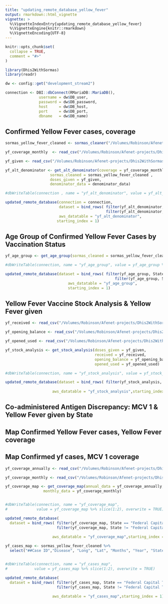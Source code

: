 ```yaml
---
title: "updating_remote_database_yellow_fever"
output: rmarkdown::html_vignette
vignette: >
  %\VignetteIndexEntry{updating_remote_database_yellow_fever}
  %\VignetteEngine{knitr::rmarkdown}
  %\VignetteEncoding{UTF-8}
---
```


```r
knitr::opts_chunk$set(
  collapse = TRUE,
  comment = "#>"
)
```

```r
library(Dhis2WithSormas)
library(readr)
```

```r
dw <- config::get("development_stream2")

connection <- DBI::dbConnect(RMariaDB::MariaDB(),
               username = dw$DB_user,
               password = dw$DB_password,
               host     = dw$DB_host,
               port     = dw$DB_port,
               dbname   = dw$DB_name)
```


##  Confirmed Yellow Fever cases, coverage

```r
sormas_yellow_fever_cleaned <- sormas_cleaner("/Volumes/Robinson/Afenet-projects/Dhis2WithSormas/data-raw/sormas_yellow_fever.csv")

yf_coverage_monthly  <- read_csv("/Volumes/Robinson/Afenet-projects/Dhis2WithSormas/data-raw/yf_coverage_monthly.csv")

yf_given <- read_csv("/Volumes/Robinson/Afenet-projects/Dhis2WithSormas/data-raw/yf_Vaccine_Given.csv")

```

```r

yf_alt_denominator <- get_alt_denominator(coverage = yf_coverage_monthly,
                    sormas_cleaned = sormas_yellow_fever_cleaned ,
                    doses_given = yf_given, 
                    denominator_data = denominator_data)

#dbWriteTable(connection , name = "yf_alt_denominator", value = yf_alt_denominator %>% slice(1:2), overwrite = TRUE)

updated_remote_database(connection = connection,
                        dataset = bind_rows( filter(yf_alt_denominator, State == "Federal Capital Territory"),
                                             filter(yf_alt_denominator, State != "Federal Capital Territory") ),
                        aws_datatable = "yf_alt_denominator", 
                       starting_index = 1)
```


## Age Group of Confirmed Yellow Fever Cases by Vaccination Status

```r

yf_age_group <- get_age_group(sormas_cleaned = sormas_yellow_fever_cleaned )

#dbWriteTable(connection, name = "yf_age_group", value = yf_age_group %>% slice(1:2), overwrite = TRUE)

updated_remote_database(dataset = bind_rows( filter(yf_age_group, State == "Federal Capital Territory"),
                                                 filter(yf_age_group, State != "Federal Capital Territory") ), 
                            aws_datatable = "yf_age_group",
                            starting_index = 1)

```


## Yellow Fever Vaccine Stock Analysis & Yellow Fever given

```r

yf_received <- read_csv("/Volumes/Robinson/Afenet-projects/Dhis2WithSormas/data-raw/yf_Received.csv")

yf_opening_balance <- read_csv("/Volumes/Robinson/Afenet-projects/Dhis2WithSormas/data-raw/yf_OB.csv")

yf_opened_used <- read_csv("/Volumes/Robinson/Afenet-projects/Dhis2WithSormas/data-raw/yf_Doses_Opened.csv")

```


```r

yf_stock_analysis <- get_stock_analysis(doses_given = yf_given,
                                        received = yf_received,
                                        opening_balance = yf_opening_balance,
                                        opened_used = yf_opened_used)

#dbWriteTable(connection, name = "yf_stock_analysis", value = yf_stock_analysis %>% slice(1:2), overwrite = TRUE)

updated_remote_database(dataset = bind_rows( filter(yf_stock_analysis, State == "Federal Capital Territory"), filter(yf_stock_analysis, State != "Federal Capital Territory") ), 
                     
                     aws_datatable = "yf_stock_analysis",starting_index = 1)

```


## Co-administered Antigen Discrepancy: MCV 1 & Yellow Fever given by State

## Map  Confirmed Yellow Fever cases, Yellow Fever coverage


## Map Confirmed yf cases, MCV 1 coverage


```r
yf_coverage_annually <- read_csv("/Volumes/Robinson/Afenet-projects/Dhis2WithSormas/data-raw/yf_coverage_annualized.csv")

yf_coverage_monthly <- read_csv("/Volumes/Robinson/Afenet-projects/Dhis2WithSormas/data-raw/yf_coverage_monthly.csv")
```


```r
yf_coverage_map <- get_coverage_map(annual_data = yf_coverage_annually,
                 monthly_data = yf_coverage_monthly)


#dbWriteTable(connection, name = "yf_coverage_map", 
#             value = yf_coverage_map %>% slice(1:2), overwrite = TRUE)

updated_remote_database(
  dataset = bind_rows( filter(yf_coverage_map, State == "Federal Capital Territory"),
                       filter(yf_coverage_map, State != "Federal Capital Territory") ), 
                     
                     aws_datatable = "yf_coverage_map",starting_index = 1)


```


```r
yf_cases_map <- sormas_yellow_fever_cleaned %>%
  select("##Case ID","Disease", "Long", "Lat", "Months", "Year", "State", "LGA")


#dbWriteTable(connection, name = "yf_cases_map", 
#            value = yf_cases_map %>% slice(1:2), overwrite = TRUE)

updated_remote_database(
  dataset = bind_rows( filter(yf_cases_map, State == "Federal Capital Territory"),
                       filter(yf_cases_map, State != "Federal Capital Territory") ), 
                     
                     aws_datatable = "yf_cases_map",starting_index = 1)


```




